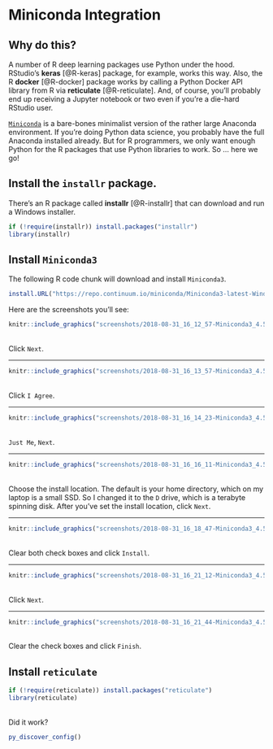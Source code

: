 # Miniconda Integration

## Why do this?

A number of R deep learning packages use Python under the hood. RStudio's **keras** [@R-keras] package, for example, works this way. Also, the R **docker** [@R-docker] package works by calling a Python Docker API library from R via **reticulate** [@R-reticulate]. And, of course, you'll probably end up receiving a Jupyter notebook or two even if you're a die-hard RStudio user.

[`Miniconda`](https://conda.io/miniconda.html) is a bare-bones minimalist version of the rather large Anaconda environment. If you're doing Python data science, you probably have the full Anaconda installed already. But for R programmers, we only want enough Python for the R packages that use Python libraries to work. So ... here we go!

## Install the `installr` package.
There's an R package called **installr** [@R-installr] that can download and run a Windows installer.
```r
if (!require(installr)) install.packages("installr")
library(installr)
```

## Install `Miniconda3`
The following R code chunk will download and install `Miniconda3`.

```r
install.URL("https://repo.continuum.io/miniconda/Miniconda3-latest-Windows-x86_64.exe")
```

Here are the screenshots you'll see:

```r
knitr::include_graphics("screenshots/2018-08-31_16_12_57-Miniconda3_4.5.4_(64-bit)_Setup.png")
```
<br>Click `Next`.

***

```r
knitr::include_graphics("screenshots/2018-08-31_16_13_57-Miniconda3_4.5.4_(64-bit)_Setup.png")
```
<br>Click `I Agree`.

***

```r
knitr::include_graphics("screenshots/2018-08-31_16_14_23-Miniconda3_4.5.4_(64-bit)_Setup.png")
```
<br>`Just Me`, `Next`.

***

```r
knitr::include_graphics("screenshots/2018-08-31_16_16_11-Miniconda3_4.5.4_(64-bit)_Setup.png")
```
<br>Choose the install location. The default is your home directory, which on my laptop is a small SSD. So I changed it to the `D` drive, which is a terabyte spinning disk. After you've set the install location, click `Next`.

***

```r
knitr::include_graphics("screenshots/2018-08-31_16_18_47-Miniconda3_4.5.4_(64-bit)_Setup.png")
```
<br>Clear both check boxes and click `Install`.

***

```r
knitr::include_graphics("screenshots/2018-08-31_16_21_12-Miniconda3_4.5.4_(64-bit)_Setup.png")
```
<br>Click `Next`.

***

```r
knitr::include_graphics("screenshots/2018-08-31_16_21_44-Miniconda3_4.5.4_(64-bit)_Setup.png")
```
<br>Clear the check boxes and click `Finish`.

## Install `reticulate`
```r
if (!require(reticulate)) install.packages("reticulate")
library(reticulate)
```
<br>Did it work?
```r
py_discover_config()
```

